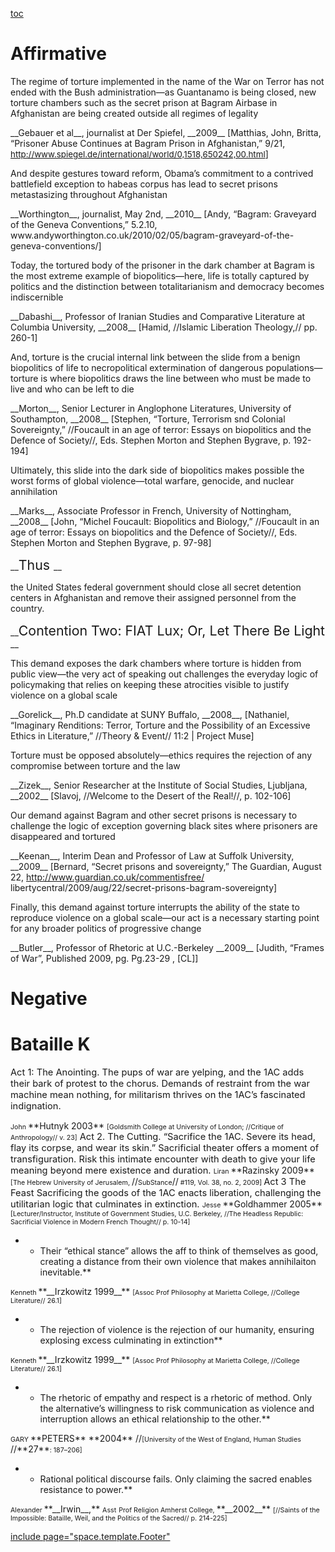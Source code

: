 [[toc]]
=Affirmative= 
The regime of torture implemented in the name of the War on Terror has not ended with the Bush administration—as Guantanamo is being closed, new torture chambers such as the secret prison at Bagram Airbase in Afghanistan are being created outside all regimes of legality

__Gebauer et al__<span style="font-weight: normal;">, journalist at Der Spiefel, </span>__2009__<span style="font-weight: normal;"> [Matthias, John, Britta, “Prisoner Abuse Continues at Bagram Prison in Afghanistan,” 9/21, </span><span style="font-size: 10pt; font-weight: normal;">http://www.spiegel.de/international/world/0,1518,650242,00.html</span><span style="font-weight: normal;">] </span>


And despite gestures toward reform, Obama’s commitment to a contrived battlefield exception to habeas corpus has lead to secret prisons metastasizing throughout Afghanistan 

__Worthington__<span style="font-weight: normal;">, journalist, May 2nd, </span>__2010__<span style="font-weight: normal;"> [Andy, “Bagram: Graveyard of the Geneva Conventions,” 5.2.10, www.andyworthington.co.uk/2010/02/05/bagram-graveyard-of-the-geneva-conventions/] </span>


Today, the tortured body of the prisoner in the dark chamber at Bagram is the most extreme example of biopolitics—here, life is totally captured by politics and the distinction between totalitarianism and democracy becomes indiscernible

__Dabashi__<span style="font-weight: normal;">, Professor of Iranian Studies and Comparative Literature at Columbia University, </span>__2008__<span style="font-weight: normal;"> [Hamid, //Islamic Liberation Theology,// pp. 260-1] </span>


And, torture is the crucial internal link between the slide from a benign biopolitics of life to necropolitical extermination of dangerous populations—torture is where biopolitics draws the line between who must be made to live and who can be left to die

__Morton__<span style="font-weight: normal;">, Senior Lecturer in Anglophone Literatures, University of Southampton, </span>__2008__<span style="font-weight: normal;"> [Stephen, “Torture, Terrorism snd Colonial Sovereignty,” //Foucault in an age of terror: Essays on biopolitics and the Defence of Society//, Eds. Stephen Morton and Stephen Bygrave, p. 192-194] </span>


Ultimately, this slide into the dark side of biopolitics makes possible the worst forms of global violence—total warfare, genocide, and nuclear annihilation

__Marks__<span style="font-weight: normal;">, Associate Professor in French, University of Nottingham, </span>__2008__<span style="font-weight: normal;"> [John, “Michel Foucault: Biopolitics and Biology,” //Foucault in an age of terror: Essays on biopolitics and the Defence of Society//, Eds. Stephen Morton and Stephen Bygrave, p. 97-98] </span>


__<span style="font-size: 16pt;">Thus </span>__

the United States federal government should close all secret detention centers in Afghanistan and remove their assigned personnel from the country.


__<span style="font-size: 16pt;">Contention Two: FIAT Lux; Or, Let There Be Light </span>__

This demand exposes the dark chambers where torture is hidden from public view—the very act of speaking out challenges the everyday logic of policymaking that relies on keeping these atrocities visible to justify violence on a global scale

__Gorelick__<span style="font-weight: normal;">, Ph.D candidate at SUNY Buffalo, </span>__2008__<span style="font-weight: normal;">, [Nathaniel, “Imaginary Renditions: Terror, Torture and the Possibility of an Excessive Ethics in Literature,” //Theory & Event// 11:2 | Project Muse] </span>


Torture must be opposed absolutely—ethics requires the rejection of any compromise between torture and the law

__Zizek__<span style="font-weight: normal;">, Senior Researcher at the Institute of Social Studies, Ljubljana, </span>__2002__<span style="font-weight: normal;"> [Slavoj, //Welcome to the Desert of the Real!//, p. 102-106] </span>


Our demand against Bagram and other secret prisons is necessary to challenge the logic of exception governing black sites where prisoners are disappeared and tortured

__Keenan__<span style="font-weight: normal;">, Interim Dean and Professor of Law at Suffolk University,</span> __2009__ <span style="font-weight: normal;">[Bernard, “Secret prisons and sovereignty,” The Guardian, August 22, http://www.guardian.co.uk/commentisfree/ libertycentral/2009/aug/22/secret-prisons-bagram-sovereignty] </span>


Finally, this demand against torture interrupts the ability of the state to reproduce violence on a global scale—our act is a necessary starting point for any broader politics of progressive change 

__Butler__, Professor of Rhetoric at U.C.-Berkeley __2009__ [Judith, “Frames of War”, Published 2009, pg. Pg.23-29 , [CL]]



=Negative= 

=Bataille K= 
<span style="font-size: 11pt;">Act 1: The Anointing. </span>
<span style="font-size: 11pt;"> </span>
<span style="font-size: 11pt;">The pups of war are yelping, and the 1AC adds their bark of protest to the chorus. Demands of restraint from the war machine mean nothing, for militarism thrives on the 1AC’s fascinated indignation. </span>

<span style="font-size: 8pt;">John </span>**Hutnyk 2003** <span style="font-size: 8pt;">[Goldsmith College at University of London; //Critique of Anthropology// v. 23]</span> 
<span class="Underline"> </span>
<span class="Underline"> </span>
<span style="font-size: 11pt;">Act 2. The Cutting.  </span>
<span style="font-size: 11pt;"> </span>
<span style="font-size: 11pt;">“Sacrifice the 1AC. Severe its head, flay its corpse, and wear its skin.” </span>
<span style="font-size: 11pt;"> </span>
<span style="font-size: 11pt;">Sacrificial theater offers a moment of transfiguration. Risk this intimate encounter with death to give your life meaning beyond mere existence and duration. </span>
<span style="font-size: 8pt;"> </span>
<span style="font-size: 8pt;">Liran </span>**Razinsky 2009**<span style="font-size: 8pt;">  </span>
<span style="font-size: 8pt;">[The Hebrew University of Jerusalem, </span>//<span style="font-size: 8pt;">SubStance</span>//<span style="font-size: 8pt;"> #119, Vol. 38, no. 2, 2009] </span>
<span class="Underline"> </span>
<span class="Underline"> </span>
<span style="font-size: 11pt;">Act 3 The Feast </span>
<span style="font-size: 11pt;"> </span>
<span style="font-size: 11pt;">Sacrificing the goods of the 1AC enacts liberation, challenging the utilitarian logic that culminates in extinction.  </span>
<span style="font-size: 11pt;"> </span>
<span style="font-size: 8pt;">Jesse </span>**Goldhammer 2005**<span style="font-size: 8pt;"> [Lecturer/Instructor, Institute of Government Studies, U.C. Berkeley, //The Headless Republic: Sacrificial Violence in Modern French Thought// p. 10-14] </span>
<span class="Underline"> </span>
<span class="Underline"> </span>
**Their “ethical stance” allows the aff to think of themselves as good, creating a distance from their own violence that makes annihilaiton inevitable.**  
<span style="font-size: 8pt;"> </span>
<span style="font-size: 8pt;">Kenneth </span>**__Irzkowitz 1999__** 
<span style="font-size: 8pt;">[Assoc Prof Philosophy at Marietta College, //College Literature// 26.1] </span>
<span class="Underline"> </span>
<span class="Underline"> </span>
**The rejection of violence is the rejection of our humanity, ensuring explosing excess culminating in extinction** 
<span style="font-size: 11pt;"> </span>
<span style="font-size: 8pt;">Kenneth </span>**__Irzkowitz 1999__** 
<span style="font-size: 8pt;">[Assoc Prof Philosophy at Marietta College, //College Literature// 26.1] </span>
<span class="Underline"> </span>
<span class="Underline"> </span>
**The rhetoric of empathy and respect is a rhetoric of method. Only the alternative’s willingness to risk communication as violence and interruption allows an ethical relationship to the other.**  
<span style="font-size: 8pt;"> </span>
<span style="font-size: 8pt;">GARY </span>**PETERS** **2004** 
//<span style="font-size: 8pt;">[University of the West of England, Human Studies </span>//**27**<span style="font-size: 8pt;">: 187–206] </span>
<span class="Underline"> </span>
<span class="Underline"> </span>
**Rational political discourse fails. Only claiming the sacred enables resistance to power.**  
<span style="font-size: 8pt;"> </span>
<span style="font-size: 8pt;">Alexander </span>**__Irwin__,** <span style="font-size: 8pt;">Asst</span> <span style="font-size: 8pt;">Prof Religion Amherst College, </span>**__2002__** 
<span style="font-size: 8pt;">[//Saints of the Impossible: Bataille, Weil, and the Politics of the Sacred// p. 214-225] </span>
<span class="Underline"> </span>




[[include page="space.template.Footer"]]